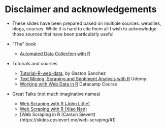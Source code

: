 
Disclaimer and acknowledgements
===============================

- These slides have been prepared based on multiple sources: websites, blogs, courses. While it is hard to cite them all I wish to acknowledge those sources that have been particularly useful.

- "The" book
    + [Automated Data Collection with R](http://www.r-datacollection.com/) 

- Tutorials and courses
    + [Tutorial-R-web-data](https://github.com/gastonstat/tutorial-R-web-data), by Gaston Sanchez
    + [Text Mining, Scraping and Sentiment Analysis with R](https://www.udemy.com/r-social-media-mining-scraping-with-twitter/) Udemy.
    + [Working with Web Data in R](https://www.datacamp.com/courses/working-with-web-data-in-r) Datacamp Course

- Great Talks (not much imaginative names)
    + [Web Scraping with R (John Little)](https://www.johnlittle.info/project/custom/rfun-scrape/slides.html#1)
    + [Web Scraping with R (Xiao Nan)](https://uploads.cosx.org/2013/05/Web-Scraping-with-R-XiaoNan.pdf)
    + [Web Scraping in R (Carson Sievert)(https://slides.cpsievert.me/web-scraping/#1)
